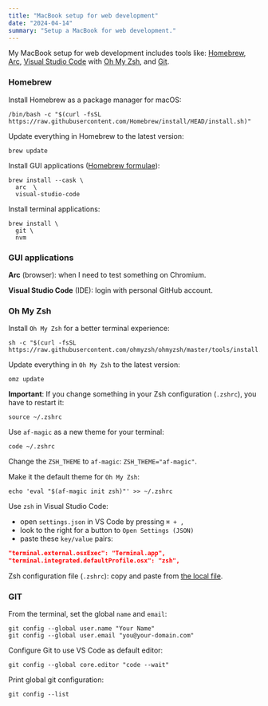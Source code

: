 ```yaml
---
title: "MacBook setup for web development"
date: "2024-04-14"
summary: "Setup a MacBook for web development."
---
```


My MacBook setup for web development includes tools like: [Homebrew](https://brew.sh), [Arc](https://arc.net), [Visual Studio Code](https://code.visualstudio.com) with [Oh My Zsh](https://ohmyz.sh), and [Git](https://git-scm.com).

### Homebrew

Install Homebrew as a package manager for macOS:

```shell
/bin/bash -c "$(curl -fsSL https://raw.githubusercontent.com/Homebrew/install/HEAD/install.sh)"
```

Update everything in Homebrew to the latest version:

```shell
brew update
```

Install GUI applications ([Homebrew formulae](https://formulae.brew.sh)):

```shell
brew install --cask \
  arc  \
  visual-studio-code
```

Install terminal applications:

```shell
brew install \
  git \
  nvm
```

### GUI applications

**Arc** (browser): when I need to test something on Chromium.

**Visual Studio Code** (IDE): login with personal GitHub account.

### Oh My Zsh

Install `Oh My Zsh` for a better terminal experience:

```shell
sh -c "$(curl -fsSL https://raw.githubusercontent.com/ohmyzsh/ohmyzsh/master/tools/install.sh)"
```

Update everything in `Oh My Zsh` to the latest version:

```shell
omz update
```

**Important**: If you change something in your Zsh configuration (`.zshrc`), you have to restart it:

```shell
source ~/.zshrc
```

Use `af-magic` as a new theme for your terminal:

```shell
code ~/.zshrc
```

Change the `ZSH_THEME` to `af-magic`: `ZSH_THEME="af-magic"`.

Make it the default theme for `Oh My Zsh`:

```shell
echo 'eval "$(af-magic init zsh)"' >> ~/.zshrc
```

Use `zsh` in Visual Studio Code:

- open `settings.json` in VS Code by pressing `⌘ + ,`
- look to the right for a button to `Open Settings (JSON)`
- paste these `key/value` pairs:

```json
"terminal.external.osxExec": "Terminal.app",
"terminal.integrated.defaultProfile.osx": "zsh",
```

Zsh configuration file (`.zshrc`): copy and paste from [the local file](https://github.com/eneax/dotfiles/blob/main/.zshrc).

### GIT

From the terminal, set the global `name` and `email`:

```shell
git config --global user.name "Your Name"
git config --global user.email "you@your-domain.com"
```

Configure Git to use VS Code as default editor:

```shell
git config --global core.editor "code --wait"
```

Print global git configuration:

```shell
git config --list
```
